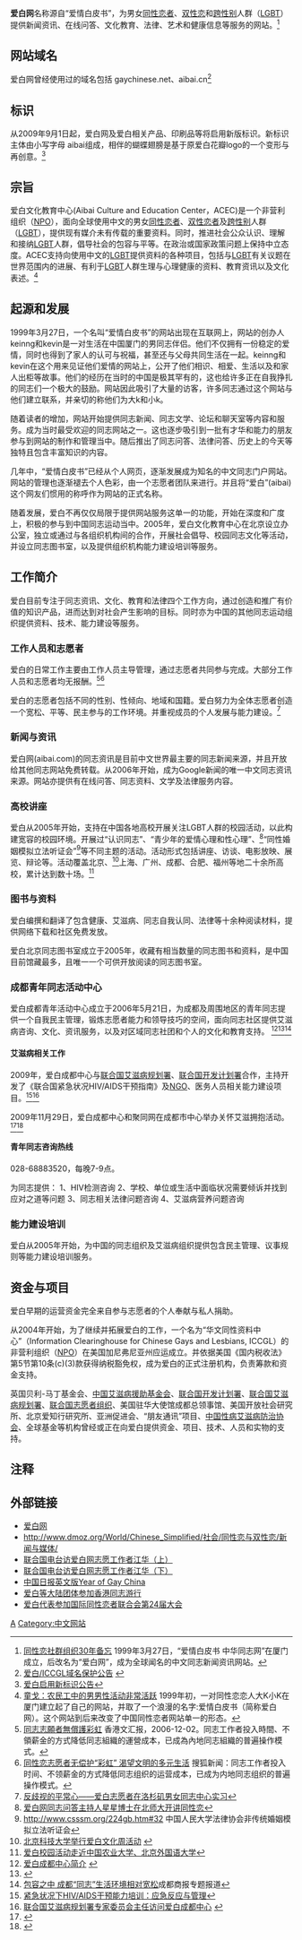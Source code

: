 {{Infobox Website
| name = 爱白网<br/><small>Aibai</small>
| logo = [[file:Aibai_logo.jpg|file:Aibai logo.jpg]]
| url         = http://www.aibai.com/ 
| caption     = 爱白网首页
| screenshot  = 
| commercial  = 否
| type        = 同志资讯、文化、教育和法律网站
| owner       = [[ICCGL|ICCGL]]
| author      = Keinng<br/>Kevin
}}

'''爱白网'''名称源自“爱情白皮书”，为男女[[同性恋者|同性恋者]]、[[双性恋|双性恋]]和[[跨性别|跨性别]]人群（[[LGBT|LGBT]]）提供新闻资讯、在线问答、文化教育、法律、艺术和健康信息等服务的网站。<ref>[http://www.chinadevelopmentbrief.org.cn/qikanarticleview.php?id=938 同性恋社群组织30年备忘] {{webarchive|url=https://web.archive.org/web/20110124182015/http://chinadevelopmentbrief.org.cn/qikanarticleview.php?id=938 |date=2011-01-24 }}1999年3月27日，“爱情白皮书 中华同志网”在厦门成立，后改名为“爱白网”，成为全球闻名的中文同志新闻资讯网站。</ref>

== 网站域名 ==
爱白网曾经使用过的域名包括 gaychinese.net、aibai.cn<ref>[http://www.aibai.com/info/open.php?id=14255 爱白/ICCGL域名保护公告] {{webarchive|url=https://web.archive.org/web/20070112104158/http://www.aibai.com/info/open.php?id=14255 |date=2007-01-12 }}</ref>

== 标识 ==
从2009年9月1日起，爱白网及爱白相关产品、印刷品等将启用新版标识。新标识主体由小写字母 aibai组成，相伴的蝴蝶翅膀是基于原爱白花瓣logo的一个变形与再创意。<ref>[http://www.aibai.com/info/open.php?id=19680 爱白启用新标识公告]{{dead link|date=2018年3月 |bot=InternetArchiveBot |fix-attempted=yes }}</ref>

== 宗旨 ==
爱白文化教育中心(Aibai Culture and Education Center，ACEC)是一个非营利组织（[[NPO|NPO]]），面向全球使用中文的男女[[同性恋者|同性恋者]]、[[双性恋者|双性恋者]]及[[跨性别|跨性别]]人群（[[LGBT|LGBT]]），提供现有媒介未有传载的重要资料。同时，推进社会公众认识、理解和接纳[[LGBT|LGBT]]人群，倡导社会的包容与平等。在政治或国家政策问题上保持中立态度。ACEC支持向使用中文的[[LGBT|LGBT]]提供资料的各种项目，包括与[[LGBT|LGBT]]有关议题在世界范围内的进展、有利于[[LGBT|LGBT]]人群生理与心理健康的资料、教育资讯以及文化表述。<ref>[http://phtv.ifeng.com/program/shnjd/200901/0102_1612_950105_3.shtml 童戈：农民工中的男男性活动非常活跃] {{Wayback|url=http://phtv.ifeng.com/program/shnjd/200901/0102_1612_950105_3.shtml |date=20160304194457 }}1999年初，一对同性恋恋人大K小K在厦门建立起了自己的网站，并取了一个浪漫的名字:爱情白皮书（简称爱白网）。这个网站到后来改变了中国同性恋者网站单一的形态。</ref>

== 起源和发展 ==
1999年3月27日，一个名叫“爱情白皮书”的网站出现在互联网上，网站的创办人keinng和kevin是一对生活在中国厦门的男同志伴侣。他们不仅拥有一份稳定的爱情，同时也得到了家人的认可与祝福，甚至还与父母共同生活在一起。keinng和kevin在这个用来见证他们爱情的网站上，公开了他们相识、相爱、生活以及和家人出柜等故事。他们的经历在当时的中国是极其罕有的，这也给许多正在自我挣扎的同志们一个极大的鼓励。网站因此吸引了大量的访客，许多同志通过这个网站与他们建立联系，并亲切的称他们为大k和小k。  

随着读者的增加，网站开始提供同志新闻、同志文学、论坛和聊天室等内容和服务。成为当时最受欢迎的同志网站之一。这也逐步吸引到一批有才华和能力的朋友参与到网站的制作和管理当中。随后推出了同志问答、法律问答、历史上的今天等独特且包含丰富知识的内容。  

几年中，“爱情白皮书”已经从个人网页，逐渐发展成为知名的中文同志门户网站。网站的管理也逐渐褪去个人色彩，由一个志愿者团队来进行。并且将“爱白”(aibai)这个网友们惯用的称呼作为网站的正式名称。  

随着发展，爱白不再仅仅局限于提供网站服务这单一的功能，开始在深度和广度上，积极的参与到中国同志运动当中。2005年，爱白文化教育中心在北京设立办公室，独立或通过与各组织机构间的合作，开展社会倡导、校园同志文化等活动，并设立同志图书室，以及提供组织机构能力建设培训等服务。

== 工作简介 ==
爱白目前专注于同志资讯、文化、教育和法律四个工作方向，通过创造和推广有价值的知识产品，进而达到对社会产生影响的目标。同时亦为中国的其他同志运动组织提供资料、技术、能力建设等服务。

=== 工作人员和志愿者 ===
爱白的日常工作主要由工作人员主导管理，通过志愿者共同参与完成。大部分工作人员和志愿者均无报酬。<ref>[http://paper.wenweipo.com/2006/12/02/CH0612020013.htm 同志志願者無償護彩虹] {{Wayback|url=http://paper.wenweipo.com/2006/12/02/CH0612020013.htm |date=20070909205600 }} 香港文汇报，2006-12-02。同志工作者投入時間、不領薪金的方式降低同志組織的運營成本，已成為內地同志組織的普遍操作模式。</ref><ref>[http://news.sohu.com/20061205/n246820861.shtml 同性恋志愿者无偿护“彩虹” 渴望文明的多元生活] {{Wayback|url=http://news.sohu.com/20061205/n246820861.shtml |date=20160304203816 }}搜狐新闻：同志工作者投入时间、不领薪金的方式降低同志组织的运营成本，已成为内地同志组织的普遍操作模式。</ref>

爱白的志愿者包括不同的性别、性倾向、地域和国籍。爱白努力为全体志愿者创造一个宽松、平等、民主参与的工作环境。并重视成员的个人发展与能力建设。<ref>[http://news.cn.yahoo.com/09-02-/1496/2jfef.html 反歧视的平常心——爱白志愿者在洛杉矶男女同志中心实习]{{dead link|date=2018年3月 |bot=InternetArchiveBot |fix-attempted=yes }}</ref>

=== 新闻与资讯 ===
爱白网(aibai.com)的同志资讯是目前中文世界最主要的同志新闻来源，并且开放给其他同志网站免费转载。从2006年开始，成为Google新闻的唯一中文同志资讯来源。网站亦提供有在线问答、同志资料、文学及法律服务内容。

=== 高校讲座 ===
爱白从2005年开始，支持在中国各地高校开展关注LGBT人群的校园活动，以此构建宽容的校园环境。开展过“认识同志”、“青少年的爱情心理和性心理”、<ref>[http://news.cn.yahoo.com/08-11-/1496/2jc6q.html 爱白网同志问答主持人星星博士在北师大开讲同性恋]{{dead link|date=2018年3月 |bot=InternetArchiveBot |fix-attempted=yes }}</ref>“同性婚姻模拟立法听证会”<ref>[http://www.csssm.org/224gb.htm#32 http://www.csssm.org/224gb.htm#32] {{webarchive|url=https://web.archive.org/web/20080511171753/http://www.csssm.org/224gb.htm |date=2008-05-11 }}中国人民大学法律协会非传统婚姻模拟立法听证会</ref>等不同主题的活动。活动形式包括讲座、访谈、电影放映、展览、辩论等。活动覆盖北京、<ref>[http://news.cn.yahoo.com/08-12-/1496/2jdau.html 北京科技大学举行爱白文化周活动] {{webarchive|url=https://web.archive.org/web/20081214123804/http://news.cn.yahoo.com/08-12-/1496/2jdau.html |date=2008-12-14 }}</ref>上海、广州、成都、合肥、福州等地二十余所高校，累计达到数十场。<ref>[http://news.cn.yahoo.com/08-12-/1496/2jdpi.html 爱白校园活动走近中国农业大学、北京外国语大学]{{dead link|date=2018年3月 |bot=InternetArchiveBot |fix-attempted=yes }}</ref>

=== 图书与资料 ===
爱白编撰和翻译了包含健康、艾滋病、同志自我认同、法律等十余种阅读材料，提供网络下载和社区免费发放。

爱白北京同志图书室成立于2005年，收藏有相当数量的同志图书和资料，是中国目前馆藏最多，且唯一一个可供开放阅读的同志图书室。

=== 成都青年同志活动中心 ===
爱白成都青年活动中心成立于2006年5月21日，为成都及周围地区的青年同志提供一个自我民主管理，锻炼志愿者能力和领导技巧的空间，面向同志社区提供艾滋病咨询、文化、资讯服务，以及对区域同志社团和个人的文化和教育支持。
<ref>[http://www.aibai.com/info/more.php?ttt=601010500 爱白成都中心简介] {{webarchive|url=https://web.archive.org/web/20070112110122/http://www.aibai.com/info/more.php?ttt=601010500 |date=2007-01-12 }}</ref><ref>{{Cite web |url=http://www.dmoz.org/World/Chinese_Simplified/%E7%A4%BE%E4%BC%9A/%E5%90%8C%E6%80%A7%E6%81%8B%E4%B8%8E%E5%8F%8C%E6%80%A7%E6%81%8B/%E7%BB%84%E7%BB%87/ |title=http://www.dmoz.org/World/Chinese_Simplified/社会/同性恋与双性恋/组织/ |accessdate=2010-01-14 |archive-date=2010-02-04 |archive-url=https://web.archive.org/web/20100204092503/http://www.dmoz.org/World/Chinese_Simplified/%E7%A4%BE%E4%BC%9A/%E5%90%8C%E6%80%A7%E6%81%8B%E4%B8%8E%E5%8F%8C%E6%80%A7%E6%81%8B/%E7%BB%84%E7%BB%87/ |dead-url=no }}</ref><ref>[http://society.news.cdqss.com/content/2008-10/21/content_99991.htm 包容之中 成都“同志”生活环境相对宽松]{{Dead link|date=2018年8月 |bot=InternetArchiveBot |fix-attempted=yes }}成都商报专题报道</ref>

==== 艾滋病相关工作 ====
2009年，爱白成都中心与[[联合国艾滋病规划署|联合国艾滋病规划署]]、[[联合国开发计划署|联合国开发计划署]]合作，主持开发了《联合国紧急状况HIV/AIDS干预指南》及[[NGO|NGO]]、医务人员相关能力建设项目。<ref>[http://www.chain.net.cn/zhxw/hy/23848.htm 紧急状况下HIV/AIDS干预能力培训：应急反应与管理]{{dead link|date=2018年3月 |bot=InternetArchiveBot |fix-attempted=yes }}</ref><ref>[http://news.cn.yahoo.com/09-10-/1496/2joq2.html 联合国艾滋病规划署专家委员会主任访问爱白成都中心] {{webarchive|url=https://web.archive.org/web/20091207061454/http://news.cn.yahoo.com/09-10-/1496/2joq2.html |date=2009-12-07 }}</ref>

2009年11月29日，爱白成都中心和聚同网在成都市中心举办关怀艾滋拥抱活动。<ref>{{Cite web |url=http://cd.qq.com/a/20091130/000040.htm |title=腾讯大成网：青年扮成艾滋病患者 春熙路索路人拥抱 |accessdate=2010-03-03 |archive-date=2009-12-03 |archive-url=https://web.archive.org/web/20091203113126/http://cd.qq.com/a/20091130/000040.htm |dead-url=no }}</ref><ref>{{Cite web |url=http://gongyi.people.com.cn/GB/10476421.html |title=人民网：青年扮成艾滋病患者 春熙路索路人拥抱 |accessdate=2010-03-03 |archive-date=2016-03-04 |archive-url=https://web.archive.org/web/20160304092149/http://gongyi.people.com.cn/GB/10476421.html |dead-url=no }}</ref>

==== 青年同志咨询热线 ====
028-68883520，每晚7-9点。

为同志提供：
1、HIV检测咨询
2、学校、单位或生活中面临状况需要倾诉并找到应对之道等问题
3、同志相关法律问题咨询
4、艾滋病营养问题咨询

=== 能力建设培训 ===
爱白从2005年开始，为中国的同志组织及艾滋病组织提供包含民主管理、议事规则等能力建设培训服务。

== 资金与项目 ==
爱白早期的运营资金完全来自参与志愿者的个人奉献与私人捐助。 

从2004年开始，为了继续并拓展爱白的工作，一个名为“华文同性资料中心”（Information Clearinghouse for Chinese Gays and Lesbians, ICCGL）的非营利组织（[[NPO|NPO]]）在美国加尼弗尼亚州应运成立。并依据美国《国内税收法》第5节第10条(c)(3)款获得纳税豁免权，成为爱白的正式注册机构，负责筹款和资金支持。  

英国贝利-马丁基金会、[[中国艾滋病援助基金会|中国艾滋病援助基金会]]、[[联合国开发计划署|联合国开发计划署]]、[[联合国艾滋病规划署|联合国艾滋病规划署]]、[[联合国志愿者组织|联合国志愿者组织]]、美国驻华大使馆成都总领事馆、美国开放社会研究所、北京爱知行研究所、亚洲促进会、“朋友通讯”项目、[[中国性病艾滋病防治协会|中国性病艾滋病防治协会]]、全球基金等机构曾经或正在向爱白提供资金、项目、技术、人员和实物的支持。

== 注释 ==
{{reflist|2}}

== 外部链接 ==
{{zh-cn}}
*[http://www.aibai.com 爱白网] {{Wayback|url=http://www.aibai.com/ |date=20101204164859 }}
*[http://www.dmoz.org/World/Chinese_Simplified/%E7%A4%BE%E4%BC%9A/%E5%90%8C%E6%80%A7%E6%81%8B%E4%B8%8E%E5%8F%8C%E6%80%A7%E6%81%8B/%E6%96%B0%E9%97%BB%E4%B8%8E%E5%AA%92%E4%BD%93/ http://www.dmoz.org/World/Chinese_Simplified/社会/同性恋与双性恋/新闻与媒体/] {{Wayback|url=http://www.dmoz.org/World/Chinese_Simplified/%E7%A4%BE%E4%BC%9A/%E5%90%8C%E6%80%A7%E6%81%8B%E4%B8%8E%E5%8F%8C%E6%80%A7%E6%81%8B/%E6%96%B0%E9%97%BB%E4%B8%8E%E5%AA%92%E4%BD%93/ |date=20100204092458 }}
*[http://www.unmultimedia.org/radio/chinese/detail/120042.html 联合国电台访爱白网志愿工作者江华（上）]{{Dead link|date=2018年7月 |bot=InternetArchiveBot |fix-attempted=yes }}
*[http://www.unmultimedia.org/radio/chinese/detail/120036.html 联合国电台访爱白网志愿工作者江华（下）]{{Dead link|date=2018年7月 |bot=InternetArchiveBot |fix-attempted=yes }}
*[http://www.chinadaily.com.cn/life/2009-12/28/content_9241064.htm 中国日报英文版Year of Gay China] {{Wayback|url=http://www.chinadaily.com.cn/life/2009-12/28/content_9241064.htm |date=20200719013652 }}
*[http://news.cn.yahoo.com/09-11-/1496/2jpho.html 爱白等大陆团体参加香港同志游行]{{dead link|date=2018年3月 |bot=InternetArchiveBot |fix-attempted=yes }}
*[http://news.cn.yahoo.com/08-11-/1496/2jcvu.html 爱白代表参加国际同性恋者联合会第24届大会]{{dead link|date=2018年3月 |bot=InternetArchiveBot |fix-attempted=yes }}


[[Category:中華人民共和國LGBT|A]]
[[Category:中文网站|Category:中文网站]]